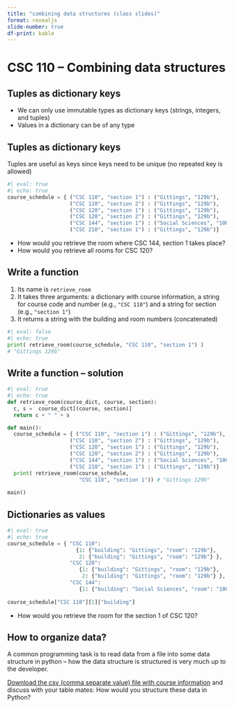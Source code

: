 ```yaml
---
title: "combining data structures (class slides)"
format: revealjs
slide-number: true
df-print: kable
---
```


# CSC 110 -- Combining data structures

## Tuples as dictionary keys

-   We can only use immutable types as dictionary keys (strings, integers, and tuples)
-   Values in a dictionary can be of any type

## Tuples as dictionary keys

Tuples are useful as keys since keys need to be unique (no repeated key is allowed)

```python
#| eval: true
#| echo: true
course_schedule = { ("CSC 110", "section 1") : ("Gittings", "129b"),
                    ("CSC 110", "section 2") : ("Gittings", "129b"),
                    ("CSC 120", "section 1") : ("Gittings", "129b"),
                    ("CSC 120", "section 2") : ("Gittings", "129b"),
                    ("CSC 144", "section 1") : ("Social Sciences", "100"),
                    ("CSC 210", "section 1") : ("Gittings", "129b")}
```

-   How would you retrieve the room where CSC 144, section 1 takes place?
-   How would you retrieve all rooms for CSC 120?

## Write a function

1.  Its name is `retrieve_room`
2.  It takes three arguments: a dictionary with course information, a string for course code and number (e.g., `"CSC 110"`) and a string for section (e.g., `"section 1"`)
3.  It returns a string with the building and room numbers (concatenated)

```python
#| eval: false
#| echo: true
print( retrieve_room(course_schedule, "CSC 110", "section 1") ) 
# "Gittings 129b"
```

## Write a function -- solution

```python
#| eval: true
#| echo: true
def retrieve_room(course_dict, course, section):
  c, s =  course_dict[(course, section)]
  return c + " " + s

def main():
  course_schedule = { ("CSC 110", "section 1") : ("Gittings", "129b"),
                    ("CSC 110", "section 2") : ("Gittings", "129b"),
                    ("CSC 120", "section 1") : ("Gittings", "129b"),
                    ("CSC 120", "section 2") : ("Gittings", "129b"),
                    ("CSC 144", "section 1") : ("Social Sciences", "100"),
                    ("CSC 210", "section 1") : ("Gittings", "129b")}
  print( retrieve_room(course_schedule, 
                       "CSC 110", "section 1")) # "Gittings 129b"
  
main()
```

## Dictionaries as values

```python
#| eval: true
#| echo: true
course_schedule = { "CSC 110": 
                      {1: {"building": "Gittings", "room": "129b"},
                       2: {"building": "Gittings", "room": "129b"} },
                    "CSC 120":
                       {1: {"building": "Gittings", "room": "129b"},
                        2: {"building": "Gittings", "room": "129b"} },
                    "CSC 144":
                       {1: {"building": "Social Sciences", "room": "100"}}}
                       
course_schedule["CSC 110"][1]["building"]
```

-   How would you retrieve the room for the section 1 of CSC 120?

## How to organize data?

A common programming task is to read data from a file into some data structure in python -- how the data structure is structured is very much up to the developer.

[Download the csv (comma separate value) file with course information](data/csc_courses.csv) and discuss with your table mates: How would you structure these data in Python?
